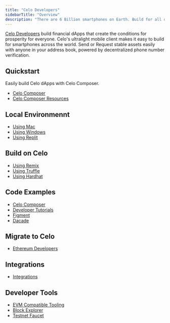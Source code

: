 ```yaml
---
title: "Celo Developers"
sidebarTitle: "Overview"
description: "There are 6 Billion smartphones on Earth. Build for all of them."
---
```


[Celo Developers](https://celo.org/developers) build financial dApps that create the conditions for prosperity for everyone. Celo's ultralight mobile client makes it easy to build for smartphones across the world. Send or Request stable assets easily with anyone in your address book, powered by decentralized phone number verification.

## Quickstart[](#quickstart "Direct link to heading")

Easily build Celo dApps with Celo Composer.

* [Celo Composer](https://github.com/celo-org/celo-composer)
* [Celo Composer Resources](/tutorials?tags=composer)

## Local Environmennt[](#local-environmennt "Direct link to heading")

* [Using Mac](/developer/setup/mac)
* [Using Windows](/developer/setup/windows)
* [Using Replit](/developer/setup/replit)

## Build on Celo[](#build-on-celo "Direct link to heading")

* [Using Remix](/developer/deploy/remix)
* [Using Truffle](/developer/deploy/truffle)
* [Using Hardhat](/developer/deploy/hardhat)

## Code Examples[](#code-examples "Direct link to heading")

* [Celo Composer](https://github.com/celo-org/celo-composer#celo-composer)
* [Developer Tutorials](/tutorials)
* [Figment](https://learn.figment.io/protocols/celo)
* [Dacade](https://dacade.org/communities/celo)

## Migrate to Celo[](#migrate-to-celo "Direct link to heading")

* [Ethereum Developers](/developer/migrate/from-ethereum)

## Integrations[](#integrations "Direct link to heading")

* [Integrations](/integration)

## Developer Tools[](#developer-tools "Direct link to heading")

* [EVM Compatible Tooling](/developer/evm-tools)
* [Block Explorer](https://explorer.celo.org/)
* [Testnet Faucet](https://faucet.celo.org)